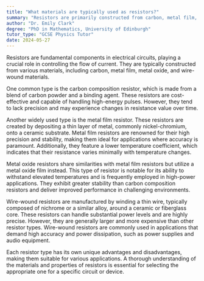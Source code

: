 ```yaml
---
title: "What materials are typically used as resistors?"
summary: "Resistors are primarily constructed from carbon, metal film, metal oxide, or wire-wound materials, each offering different properties for various electrical applications."
author: "Dr. Emily Clark"
degree: "PhD in Mathematics, University of Edinburgh"
tutor_type: "GCSE Physics Tutor"
date: 2024-05-27
---
```


Resistors are fundamental components in electrical circuits, playing a crucial role in controlling the flow of current. They are typically constructed from various materials, including carbon, metal film, metal oxide, and wire-wound materials.

One common type is the carbon composition resistor, which is made from a blend of carbon powder and a binding agent. These resistors are cost-effective and capable of handling high-energy pulses. However, they tend to lack precision and may experience changes in resistance value over time.

Another widely used type is the metal film resistor. These resistors are created by depositing a thin layer of metal, commonly nickel-chromium, onto a ceramic substrate. Metal film resistors are renowned for their high precision and stability, making them ideal for applications where accuracy is paramount. Additionally, they feature a lower temperature coefficient, which indicates that their resistance varies minimally with temperature changes.

Metal oxide resistors share similarities with metal film resistors but utilize a metal oxide film instead. This type of resistor is notable for its ability to withstand elevated temperatures and is frequently employed in high-power applications. They exhibit greater stability than carbon composition resistors and deliver improved performance in challenging environments.

Wire-wound resistors are manufactured by winding a thin wire, typically composed of nichrome or a similar alloy, around a ceramic or fiberglass core. These resistors can handle substantial power levels and are highly precise. However, they are generally larger and more expensive than other resistor types. Wire-wound resistors are commonly used in applications that demand high accuracy and power dissipation, such as power supplies and audio equipment.

Each resistor type has its own unique advantages and disadvantages, making them suitable for various applications. A thorough understanding of the materials and properties of resistors is essential for selecting the appropriate one for a specific circuit or device.
    